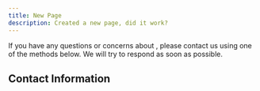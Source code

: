 ```yaml
---
title: New Page
description: Created a new page, did it work?
---
```


If you have any questions or concerns about , please contact us using one of the methods below. We will try to respond as soon as possible.

## Contact Information


